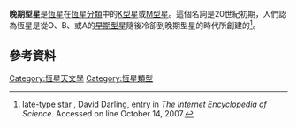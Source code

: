 {{wiktionary}}
'''晚期型星'''是[[恆星|恆星]]在[[恆星分類|恆星分類]]中的[[恆星光譜|K型星]]或[[恆星光譜|M型星]]。這個名詞是20世紀初期，人們認為恆星是從O、B、或A的[[恆星光譜|早期型星]]隨後冷卻到晚期型星的時代所創建的<ref>[http://www.daviddarling.info/encyclopedia/L/latetype.html late-type star] {{Wayback|url=http://www.daviddarling.info/encyclopedia/L/latetype.html |date=20170828103155 }}, David Darling, entry in ''The Internet Encyclopedia of Science''.  Accessed on line October 14, 2007.</ref>。

== 參考資料 ==
{{reflist}}

[[Category:恆星天文學|Category:恆星天文學]]
[[Category:恆星類型|Category:恆星類型]]

{{star-stub}}